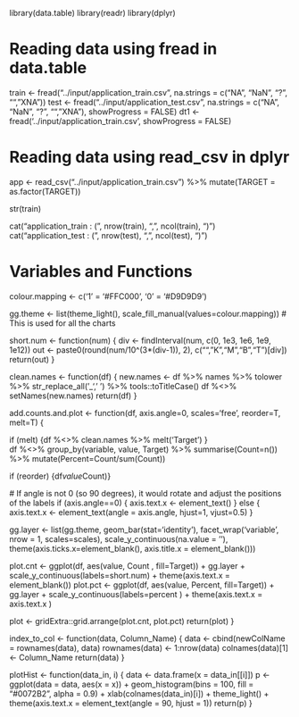 library(data.table)
library(readr)
library(dplyr)

# Reading data using fread in data.table
train <- fread("../input/application_train.csv", na.strings = c("NA", "NaN", "?", "", "XNA"))
test <- fread("../input/application_test.csv", na.strings = c("NA", "NaN", "?", "", "XNA"), showProgress = FALSE)
dt1 <- fread('../input/application_train.csv', showProgress = FALSE)

# Reading data using read_csv in dplyr
app <- read_csv("../input/application_train.csv") %>% mutate(TARGET = as.factor(TARGET))

str(train)

cat("application_train : (", nrow(train), ",", ncol(train), ")\n")
cat("application_test : (", nrow(test), ",", ncol(test), ")\n")

# Variables and Functions
colour.mapping <- c('1' = '#FFC000', '0' = '#D9D9D9')

gg.theme <- list(theme_light(), scale_fill_manual(values=colour.mapping))  # This is used for all the charts

short.num <- function(num) { 
  div <- findInterval(num, c(0, 1e3, 1e6, 1e9, 1e12))
  out <- paste0(round(num/10^(3*(div-1)), 2), c("","K","M","B","T")[div])
  return(out)
}

clean.names <- function(df) {
  new.names <- df %>% names %>% tolower %>% str_replace_all('_', ' ') %>% tools::toTitleCase()
  df %<>% setNames(new.names) 
  return(df)
}

add.counts.and.plot <- function(df, axis.angle=0, scales='free', reorder=T, melt=T) {
  
  if (melt) {df %<>% clean.names %>% melt('Target') }  
  df %<>%
    group_by(variable, value, Target) %>%
    summarise(Count=n()) %>%
    mutate(Percent=Count/sum(Count))

  if (reorder) {df$value %<>% reorder(-df$Count)}
  
  # If angle is not 0 (so 90 degrees), it would rotate and adjust the positions of the labels
  if (axis.angle==0) {
    axis.text.x <- element_text()
  } else {
    axis.text.x <- element_text(angle = axis.angle, hjust=1, vjust=0.5)
  }
  
  gg.layer <- list(gg.theme,
                   geom_bar(stat='identity'),
                   facet_wrap('variable', nrow = 1, scales=scales),
                   scale_y_continuous(na.value = ''),
                   theme(axis.ticks.x=element_blank(), axis.title.x = element_blank()))
  
  plot.cnt <- ggplot(df, aes(value, Count  , fill=Target)) + gg.layer + 
    scale_y_continuous(labels=short.num) + theme(axis.text.x = element_blank())
  plot.pct <- ggplot(df, aes(value, Percent, fill=Target)) + gg.layer + 
    scale_y_continuous(labels=percent  ) + theme(axis.text.x = axis.text.x    )
  
  plot <- gridExtra::grid.arrange(plot.cnt, plot.pct)
  return(plot)
}

index_to_col <- function(data, Column_Name) {
  data <- cbind(newColName = rownames(data), data)
  rownames(data) <- 1:nrow(data)
  colnames(data)[1] <- Column_Name
  return(data)
}

plotHist <- function(data_in, i) {
  data <- data.frame(x = data_in[[i]])
  p <- ggplot(data = data, aes(x = x)) +
    geom_histogram(bins = 100, fill = "#0072B2", alpha = 0.9) +
    xlab(colnames(data_in)[i]) +
    theme_light() +
    theme(axis.text.x = element_text(angle = 90, hjust = 1))
  return(p)
}
